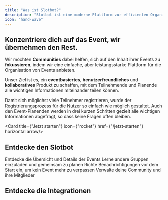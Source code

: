```yaml
---
title: "Was ist Slotbot?"
description: "Slotbot ist eine moderne Plattform zur effizienten Organisation von Events jeglicher Art."
icon: "hand-wave"
---
```


<h2 className={"text-primary dark:text-primary-light"}>Konzentriere dich auf das Event, wir übernehmen den Rest.</h2>

Wir möchten **Communities** dabei helfen, sich auf den Inhalt ihrer Events zu **fokussieren**, indem wir eine einfache, aber leistungsstarke Plattform für die Organisation von Events anbieten.

Unser Ziel ist es, ein **eventbasiertes**, **benutzerfreundliches** und **kollaboratives** Produkt zu schaffen, mit dem Teilnehmende und Planende alle wichtigen Informationen miteinander teilen können.

Damit sich möglichst viele Teilnehmer registrieren, wurde der Registrierungsprozess für die Nutzer so einfach wie möglich gestaltet. Auch den Event-Planenden werden in drei kurzen Schritten gezielt alle wichtigen Informationen abgefragt, so dass keine Fragen offen bleiben.

<Card title={"Jetzt starten"} icon={"rocket"} href={"/jetzt-starten"} horizontal arrow/>

## Entdecke den Slotbot

<Columns cols={3}>
	<Card title={"Kalender"} href={"/events/eventkalender"} img={"/images/start/start-calendar.png"}>
		Entdecke die Übersicht und Details der Events
	</Card>
	<Card title={"Einladen und zusammen spielen"} href={"/events/events-erstellen/teilnahmeplatz-regeln#reservierung"}
		  img={"/images/start/start-smile.png"}>
		Lerne andere Gruppen einzuladen und gemeinsam zu planen
	</Card>
	<Card title={"Erinnerungen"} href={"/integrationen/discord/benachrichtigungen"}
		  img={"/images/start/start-bell.png"}>
		Richte Benachrichtigungen vor dem Start ein, um kein Event mehr zu verpassen
	</Card>
	<Card title={"Verwaltung"} href={"/communities/übersicht"} img={"/images/start/start-users.png"}>
		Verwalte deine Community und ihre Mitglieder
	</Card>
</Columns>

## Entdecke die Integrationen

<Columns cols={2}>
	<Card title={"Discord"} href={"/integrationen/discord"} img={"/images/start/start-discord.png"} />
	<Card title={"Eigener Kalender"} href={"/integrationen/kalender-synchronisation"}
		  img={"/images/start/start-calendar-more.png"} />
</Columns>

